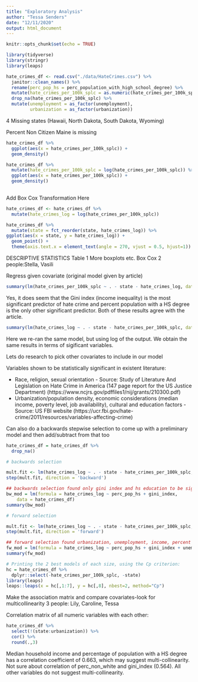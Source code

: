 ```yaml
---
title: "Exploratory Analysis"
author: "Tessa Senders"
date: "12/11/2020"
output: html_document
---
```


```r
knitr::opts_chunk$set(echo = TRUE)
```

```r
library(tidyverse)
library(stringr)
library(leaps)
```


```r
hate_crimes_df <- read.csv("./data/HateCrimes.csv") %>%
  janitor::clean_names() %>%
  rename(perc_pop_hs = perc_population_with_high_school_degree) %>% 
  mutate(hate_crimes_per_100k_splc = as.numeric(hate_crimes_per_100k_splc)) %>%
  drop_na(hate_crimes_per_100k_splc) %>%
  mutate(unemployment = as_factor(unemployment),
         urbanization = as_factor(urbanization))
```

4 Missing states (Hawaii, North Dakota, South Dakota, Wyoming)

Percent Non Citizen Maine is missing


```r
hate_crimes_df %>%
  ggplot(aes(x = hate_crimes_per_100k_splc)) +
  geom_density()
```


```r
hate_crimes_df %>%
  mutate(hate_crimes_per_100k_splc = log(hate_crimes_per_100k_splc)) %>%
  ggplot(aes(x = hate_crimes_per_100k_splc)) +
  geom_density()
  
```


Add Box Cox Transformation Here


```r
hate_crimes_df <- hate_crimes_df %>%
  mutate(hate_crimes_log = log(hate_crimes_per_100k_splc))
```

```r
hate_crimes_df %>%
  mutate(state = fct_reorder(state, hate_crimes_log)) %>%
ggplot(aes(x = state, y = hate_crimes_log)) +
  geom_point() +
  theme(axis.text.x = element_text(angle = 270, vjust = 0.5, hjust=1))
```

DESCRIPTIVE STATISTICS 
Table 1
More boxplots
etc.
Box Cox
2 people:Stella, Vasili


Regress given covariate (original model given by article)

```r
summary(lm(hate_crimes_per_100k_splc ~ . - state - hate_crimes_log, data = hate_crimes_df))
```

Yes, it does seem that the Gini index (income inequality) is the most significant predictor of hate crime and percent population with a HS degree is the only other significant predictor. Both of these results agree with the article.


```r
summary(lm(hate_crimes_log ~ . - state - hate_crimes_per_100k_splc, data = hate_crimes_df))
```

Here we re-ran the same model, but using log of the output. We obtain the same results in terms of sigificant variables. 

Lets do research to pick other covariates to include in our model

Variables shown to be statistically significant in existent literature: 

- Race, religion, sexual orientation - Source: Study of Literature And Legislation on Hate Crime in America (147 page report for the US Justice Department) (https://www.ncjrs.gov/pdffiles1/nij/grants/210300.pdf)
- Urbanization/population density, economic considerations (median income, poverty level, job availability), cultural and education factors - Source: US FBI website (https://ucr.fbi.gov/hate-crime/2011/resources/variables-affecting-crime)

Can also do a backwards stepwise selection to come up with a preliminary model and then add/subtract from that too

```r
hate_crimes_df = hate_crimes_df %>%
  drop_na()

# backwards selection

mult.fit <- lm(hate_crimes_log ~ . - state - hate_crimes_per_100k_splc, data = hate_crimes_df)
step(mult.fit, direction = 'backward')

## backwards selection found only gini index and hs education to be significant
bw_mod = lm(formula = hate_crimes_log ~ perc_pop_hs + gini_index, 
    data = hate_crimes_df)
summary(bw_mod)

# forward selection

mult.fit <- lm(hate_crimes_log ~ . - state - hate_crimes_per_100k_splc, data = hate_crimes_df)
step(mult.fit, direction = 'forward')

## forward selection found urbanization, unemployment, income, percent hs education, percent non-citizen, percent non-white and gini index to be significant
fw_mod = lm(formula = hate_crimes_log ~ perc_pop_hs + gini_index + unemployment + urbanization + median_household_income + perc_non_citizen + perc_non_white, data = hate_crimes_df)
summary(fw_mod)

# Printing the 2 best models of each size, using the Cp criterion:
hc = hate_crimes_df %>%
  dplyr::select(-hate_crimes_per_100k_splc, -state)
library(leaps)
leaps::leaps(x = hc[,1:7], y = hc[,8], nbest=2, method="Cp")
```


Make the association matrix and compare covariates-look for multicollinearity
3 people: Lily, Caroline, Tessa

Correlation matrix of all numeric variables with each other:

```r
hate_crimes_df %>% 
  select(!(state:urbanization)) %>% 
  cor() %>% 
  round(.,3)
```

Median household income and percentage of population with a HS degree has a correlation coefficient of 0.663, which may suggest multi-collinearity. Not sure about correlation of perc_non_white and gini_index (0.564). All other variables do not suggest multi-collinearity.



